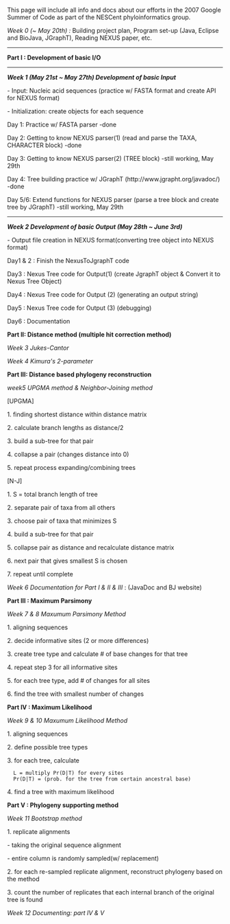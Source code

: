 This page will include all info and docs about our efforts in the 2007 Google Summer of Code as part of the NESCent phyloinformatics group.


'''<APIs for BioJava: Project Plan>'''


''Week 0 (~ May 20th) :'' Building project plan, Program set-up (Java, Eclipse and BioJava, JGraphT), Reading NEXUS paper, etc.   


----

'''Part I : Development of basic I/O'''
----


'''''Week 1 (May 21st ~ May 27th) Development of basic Input'''''
	
- Input: Nucleic acid sequences (practice w/ FASTA format and create API for NEXUS format)

- Initialization: create objects for each sequence


Day 1: Practice w/ FASTA parser -done

Day 2: Getting to know NEXUS parser(1) (read and parse the TAXA, CHARACTER block) -done

Day 3: Getting to know NEXUS parser(2) (TREE block) -still working, May 29th

Day 4: Tree building practice w/ JGraphT (http://www.jgrapht.org/javadoc/) -done

Day 5/6: Extend functions for NEXUS parser (parse a tree block and create tree by JGraphT) -still working, May 29th


----

'''''Week 2 Development of basic Output (May 28th ~ June 3rd)'''''

- Output file creation in NEXUS format(converting tree object into NEXUS format)


Day1 & 2 : Finish the NexusToJgraphT code

Day3 : Nexus Tree code for Output(1)  (create JgraphT object & Convert it to Nexus Tree Object)

Day4 : Nexus Tree code for Output (2) (generating an output string)

Day5 : Nexus Tree code for Output (3) (debugging)

Day6 : Documentation


'''Part II: Distance method (multiple hit correction method)'''

''Week 3 Jukes-Cantor''

''Week 4 Kimura's 2-parameter''


'''Part III: Distance based phylogeny reconstruction'''

''week5 UPGMA method & Neighbor-Joining method''


[UPGMA]

1. finding shortest distance within distance matrix

2. calculate branch lengths as distance/2

3. build a sub-tree for that pair

4. collapse a pair (changes distance into 0)

5. repeat process expanding/combining trees


[N-J]

1. S = total branch length of tree

2. separate pair of taxa from all others

3. choose pair of taxa that minimizes S

4. build a sub-tree for that pair

5. collapse pair as distance and recalculate distance matrix

6. next pair that gives smallest S is chosen

7. repeat until complete


''Week 6 Documentation for Part I & II & III'' : (JavaDoc and BJ website)


'''Part III : Maximum Parsimony'''

''Week 7 & 8  Maxumum Parsimony Method''

1. aligning sequences

2. decide informative sites (2 or more differences)

3. create tree type and calculate # of base changes for that tree

4. repeat step 3 for all informative sites

5. for each tree type, add # of changes for all sites

6. find the tree with smallest number of changes



'''Part IV : Maximum Likelihood'''

''Week 9 & 10  Maxumum Likelihood Method''

1. aligning sequences

2. define possible tree types

3. for each tree, calculate 
   L = multiply Pr(D|T) for every sites
   Pr(D|T) = (prob. for the tree from certain ancestral base)

4. find a tree with maximum likelihood


'''Part V : Phylogeny supporting method'''

''Week 11 Bootstrap method''

1. replicate alignments

- taking the original sequence alignment

- entire column is randomly sampled(w/ replacement)

2. for each re-sampled replicate alignment, reconstruct phylogeny based on the method

3. count the number of replicates that each internal branch of the original tree is found


''Week 12 Documenting: part IV & V''